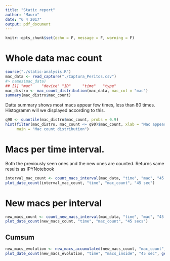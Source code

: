 ```yaml
---
title: "Static report"
author: "Mauro"
date: "6 4 2017"
output: pdf_document
---
```


```r
knitr::opts_chunk$set(echo = F, message = F, warning = F)
```

# Whole data mac count
```r
source("./static-analysis.R")
mac_data <- read_capture("./Captura_Peritos.csv")
#> names(mac_data)
## [1] "mac"    "device" "ID"     "time"   "type"  
mac_distro <- mac_count_distribution(mac_data, mac_col = "mac")
summary(mac_distro$mac_count)
```
Datta summary shows most macs appear few times, less than 80 times. Histogramm will we displayed according to this.
```r
q90 <- quantile(mac_distro$mac_count, probs = 0.9)
hist(filter(mac_distro, mac_count <= q90)$mac_count, xlab = "Mac appearances",
     main = "Mac count distribution")
```

# Macs per time interval. 
Both the previously seen ones and the new ones are counted. Returns same results as IPYNotebook
```r
interval_mac_count <- count_macs_interval(mac_data, "time", "mac", "45 sec")
plot_date_count(interval_mac_count, "time", "mac_count", "45 sec")
```

# New macs per interval
```r
new_macs_count <- count_new_macs_interval(mac_data, "time", "mac", "45 sec")
plot_date_count(new_macs_count, "time", "mac_count", "45 secs")
```

## Cumsum
```r
new_macs_evolution <- new_macs_accumulated(new_macs_count, "mac_count", "time")
plot_date_count(new_macs_evolution, "time", "macs_inside", "45 sec", geom_line())
```


